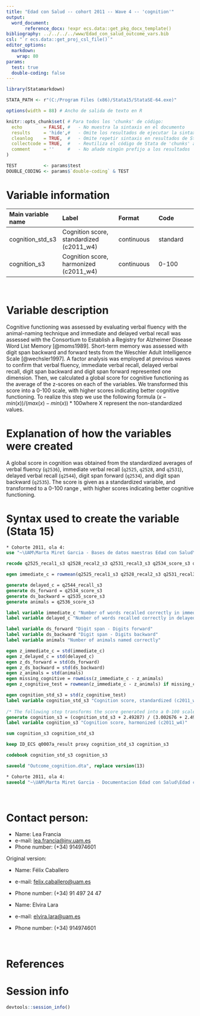 ```yaml
---
title: "Edad con Salud -- cohort 2011 -- Wave 4 -- 'cognition'" 
output:
  word_document:
       reference_docx: !expr ecs.data::get_pkg_docx_template()
bibliography: ../../../../www/Edad_con_salud_outcome_vars.bib 
csl: "`r ecs.data::get_proj_csl_file()`"
editor_options: 
  markdown:
    wrap: 80
params:
  test: true
  double-coding: false
---
```


```r
library(Statamarkdown)

STATA_PATH <- r"(C:/Program Files (x86)/Stata15/StataSE-64.exe)"

options(width = 88) # Ancho de salida de texto en R

knitr::opts_chunk$set( # Para todos los 'chunks' de código:
  echo        = FALSE, #   - No muestra la sintaxis en el documento
  results     = 'hide',#   - Omite los resultados de ejecutar la sintaxis
  cleanlog    = TRUE,  #   - Omite repetir sintaxis en resultados de Stata
  collectcode = TRUE,  #   - Reutiliza el código de Stata de 'chunks' anteriores
  comment     = ''     #   - No añade ningún prefijo a los resultados
)

TEST          <- params$test
DOUBLE_CODING <- params$`double-coding` & TEST
```

# Variable information

| Main variable name | Label                                    | Format     | Code     |
|:-----------------|:--------------------------|:-----------------|:-----------------|
| cognition_std_s3   | Cognition score, standardized (c2011_w4) | continuous | standard |
| cognition_s3       | Cognition score, harmonized (c2011_w4)   | continuous | 0-100    |

<br>

# Variable description

Cognitive functioning was assessed by evaluating verbal fluency with the
animal-naming technique and immediate and delayed verbal recall was assessed
with the Consortium to Establish a Registry for Alzheimer Disease Word List
Memory [@moms1989]. Short-term memory was assessed with digit span backward and
forward tests from the Weschler Adult Intelligence Scale [@wechsler1997]. A
factor analysis was employed at previous waves to confirm that verbal fluency,
immediate verbal recall, delayed verbal recall, digit span backward and digit
span forward represented one dimension. Then, we calculated a global score for
cognitive functioning as the average of the z-scores on each of the variables.
We transformed this score into a 0-100 scale, with higher scores indicating
better cognitive functioning. To realize this step we use the following formula
$(x-min(x))/(max(x)-min(x))*100$where X represent the non-standardized values.

# Explanation of how the variables were created

A global score in cognition was obtained from the standardized averages of
verbal fluency (`q2536`), immediate verbal recall (`q2525`, `q2528`, and
`q2531`), delayed verbal recall (`q2544`), digit span forward (`q2534`), and
digit span backward (`q2535`). The score is given as a standardized variable,
and transformed to a 0-100 range , with higher scores indicating better
cognitive functioning.

# Syntax used to create the variable (Stata 15)

```stata
* Cohorte 2011, ola 4:
use "~\UAM\Marta Miret Garcia - Bases de datos maestras Edad con Salud\Ola_4\Cohorte 2011\rawdata_c2011w4.dta"
```

```stata
recode q2525_recal1_s3 q2528_recal2_s3 q2531_recal3_s3 q2534_score_s3 q2535_score_s3 q2536_score_s3 q2544_recall_s3 (999=.)

egen immediate_c = rowmean(q2525_recal1_s3 q2528_recal2_s3 q2531_recal3_s3)

generate delayed_c = q2544_recall_s3
generate ds_forward = q2534_score_s3
generate ds_backward = q2535_score_s3
generate animals = q2536_score_s3

label variable immediate_c "Number of words recalled correctly in immediate Verbal recall"
label variable delayed_c "Number of words recalled correctly in delayed Verbal recall"

label variable ds_forward "Digit span - Digits forward"
label variable ds_backward "Digit span - Digits backward"
label variable animals "Number of animals named correctly"

egen z_immediate_c = std(immediate_c)
egen z_delayed_c = std(delayed_c)
egen z_ds_forward = std(ds_forward)
egen z_ds_backward = std(ds_backward)
egen z_animals = std(animals)
egen missing_cognitive = rowmiss(z_immediate_c - z_animals)
egen z_cognitive_test = rowmean(z_immediate_c - z_animals) if missing_cognitive<=1

egen cognition_std_s3 = std(z_cognitive_test)
label variable cognition_std_s3 "Cognition score, standardized (c2011_w4)"
 
/* The following step transforms the score generated into a 0-100 scale. */
generate cognition_s3 = (cognition_std_s3 + 2.49287) / (3.002676 + 2.49287)*100
label variable cognition_s3 "Cognition score, harmonized (c2011_w4)"
```

```stata
sum cognition_s3 cognition_std_s3

keep ID_ECS q0007a_result proxy cognition_std_s3 cognition_s3

codebook cognition_std_s3 cognition_s3
```

```stata
saveold "Outcome_cognition.dta", replace version(13)
```

```stata
* Cohorte 2011, ola 4:
saveold "~\UAM\Marta Miret Garcia - Documentacion Edad con Salud\Edad con salud - Ola 4\Outcomes\Cohorte 2011\Outcome datasets\Outcome_cognition.dta", replace version(13)
```

<br>

# Contact person:

-   Name: Lea Francia
-   e-mail: [lea.francia\@inv.uam.es](mailto:lea.francia@inv.uam.es){.email}
-   Phone number: (+34) 914974601

Original version:

-   Name: Félix Caballero

-   e-mail: [felix.caballero\@uam.es](mailto:felix.caballero@uam.es){.email}

-   Phone number: (+34) 91 497 24 47 <br>

-   Name: Elvira Lara

-   e-mail: [elvira.lara\@uam.es](mailto:elvira.lara@uam.es){.email}

-   Phone number: (+34) 914974601

<br>

# References

::: {#refs}
:::

\newpage

# Session info

```r
devtools::session_info()
```
